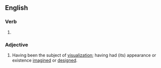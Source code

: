 ==English==

===Verb===
{{head|en|verb form}}

# {{en-past of|visualize}}

===Adjective===
{{en-adj}}

# Having been the subject of [[visualization]]; having had (its) appearance or existence [[imagined]] or [[designed]].